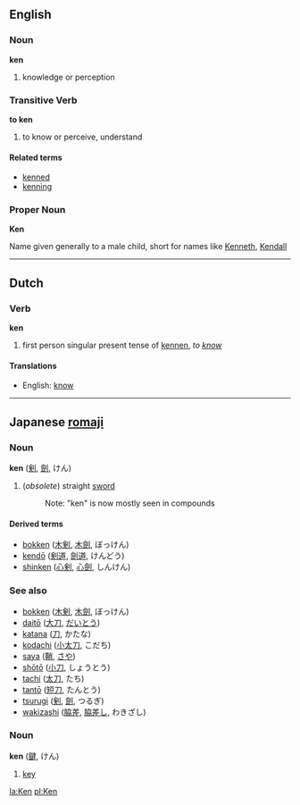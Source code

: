 ==English==
===Noun===
'''ken'''

# knowledge or perception

===Transitive Verb===
'''to ken'''

# to know or perceive, understand

====Related terms====
*[[kenned]]
*[[kenning]]

===Proper Noun===
'''Ken'''

Name given generally to a male child, short for names like [[Kenneth]], [[Kendall]]


----

==Dutch==
===Verb===
'''ken'''

# first person singular present tense of [[kennen]], ''to [[know]]''

====Translations====
*English: [[know]]

----

==Japanese [[romaji]]==
===Noun===
'''ken''' ([[剣]], [[劍]], けん)

# (''obsolete'') straight [[sword]]
#:Note: "ken" is now mostly seen in compounds
<!-- how should we show that ken is one reading of 剣/劍, and that tsurugi is its other reading? -->

====Derived terms====
*[[bokken]] ([[木剣]], [[木劍]], ぼっけん)
*[[kendō]] ([[剣道]], [[劍道]], けんどう)
*[[shinken]] ([[心剣]], [[心劍]], しんけん)

===See also===
*[[bokken]] ([[木剣]], [[木劍]], ぼっけん)
*[[daitō]] ([[大刀]], [[だいとう]])
*[[katana]] ([[刀]], かたな)
*[[kodachi]] ([[小太刀]], こだち)
*[[saya]] ([[鞘]], [[さや]])
*[[shōtō]] ([[小刀]], しょうとう)
*[[tachi]] ([[太刀]], たち)
*[[tantō]] ([[短刀]], たんとう)
*[[tsurugi]] ([[剣]], [[劍]], つるぎ)
*[[wakizashi]] ([[脇差]], [[脇差し]], わきざし)
<!-- sources: http://www.aikiweb.com/forums/archive/index.php/t-1870.html -->

===Noun===
'''ken''' ([[鍵]], けん)

# [[key]]

[[la:Ken]]
[[pl:Ken]]